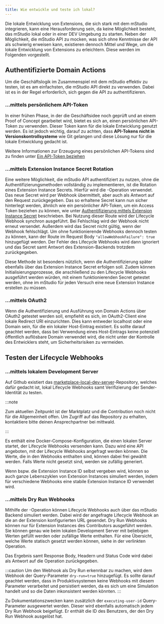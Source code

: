 ```yaml
---
title: Wie entwickle und teste ich lokal?
---
```



Die lokale Entwicklung von Extensions, die sich stark mit dem mStudio integrieren, kann eine Herausforderung sein,
da keine Möglichkeit besteht, das mStudio lokal oder in einer DEV Umgebung zu starten.
Neben der Möglichkeit, die mStudio API zu mocken, was sich ohne Kenntnisse der API als schwierig erweisen kann,
existieren dennoch Mittel und Wege, um die lokale Entwicklung von Extensions zu erleichtern.
Diese werden im Folgenden vorgestellt.

## Authentifizierte Domain Actions

Um die Geschäftslogik im Zusammenspiel mit dem mStudio effektiv zu testen, ist es am einfachsten,
die mStudio API direkt zu verwenden.
Dabei ist es in der Regel erforderlich, sich gegen die API zu authentifizieren.

### ...mittels persönlichem API-Token

In einer frühen Phase, in der die Geschäftsidee noch geprüft und an einem Proof of Concept gearbeitet wird,
bietet es sich an, einen persönlichen API-Token zu verwenden.
Dieser Token kann für die lokale Entwicklung genutzt werden.
Es ist jedoch wichtig, darauf zu achten, dass **API-Tokens nicht in Versionskontrollsysteme** wie Git gelangen
und diese Lösung nur für die lokale Entwicklung gedacht ist.

Weitere Informationen zur Erzeugung eines persönlichen API-Tokens sind zu finden unter [Ein API-Token beziehen](../../../api/intro#obtain-an-api-token)

### ...mittels Extension Instance Secret Rotation

Eine weitere Möglichkeit, die mStudio API authentifiziert zu nutzen, ohne die Authentifizierungsmethoden vollständig zu implementieren,
ist die Rotation eines Extension Instance Secrets.
Hierfür wird die <OperationLink operation="contributor-rotate-secret-for-extension-instance" />-Operation verwendet.
Das neue Secret wird per Webhook übermittelt, aber auch als Antwort auf den Request zurückgegeben.
Das so erhaltene Secret kann nun sicher hinterlegt werden, ähnlich wie ein persönlicher API-Token,
um ein Access Token beziehen zu können, wie unter [Authentifizierung mittels Extension Instance Secret](../../reference/api#authentifizierung-mittels-extension-instance-secret) beschrieben.
Bei Nutzung dieser Route wird der Lifecycle Webhook synchron ausgeführt.
Bei Fehlschlag wird der Webhook nicht erneut versendet.
Außerdem wird das Secret nicht gültig, wenn der Webhook fehlschlägt.
Um ohne funktionierende Webhooks dennoch testen zu können, kann der Route im Request Body `"allowWebhookFailure": true` hinzugefügt werden.
Der Fehler des Lifecycle Webhooks wird dann ignoriert und das Secret samt Antwort des Extension-Backends trotzdem zurückgegeben.

Diese Methode ist besonders nützlich, wenn die Authentifizierung später ebenfalls über das Extension Instance Secret erfolgen soll.
Zudem können Initialisierungsprozesse, die anschließend zu den Lifecycle Webhooks ausgeführt werden würden,
mit einem funktionierenden Secret getestet werden, ohne im mStudio für jeden Versuch eine neue Extension Instance erstellen zu müssen.

### ...mittels OAuth2

Wenn die Authentifizierung und Ausführung von Domain Actions über OAuth2 getestet werden soll,
empfiehlt es sich, im OAuth2-Client eine lokale Redirect URI einzurichten.
Dies kann entweder localhost oder eine Domain sein, für die ein lokaler Host-Eintrag existiert.
Es sollte darauf geachtet werden, dass bei Verwendung eines Host-Eintrags keine potenziell öffentlich auflösbare Domain verwendet wird,
die nicht unter der Kontrolle des Entwicklers steht, um Sicherheitsrisiken zu vermeiden.

## Testen der Lifecycle Webhooks

### ...mittels lokalem Development Server

Auf Github existiert das [marketplace-local-dev-server](https://github.com/mittwald/marketplace-local-dev-server)-Repository,
welches dafür gedacht ist, lokal Lifecycle Webhooks samt Verifizierung der Sender-Identität zu testen.

:::note

Zum aktuellen Zeitpunkt ist der Marktplatz und die Contribution noch nicht für die Allgemeinheit offen.
Um Zugriff auf das Repository zu erhalten, kontaktiere bitte deinen Ansprechpartner bei mittwald.

:::

Es enthält eine Docker-Compose-Konfiguration, die einen lokalen Server startet, der Lifecycle Webhooks versenden kann.
Dazu wird eine API angeboten, mit der Lifecycle Webhooks angefragt werden können.
Die Werte, die in den Webhooks enthalten sind, können dabei frei gewählt werden.
Falls Werte nicht gesetzt sind, werden sie zufällig generiert.

Wenn bspw. die Extension Instance ID selbst vergeben wird, können so auch ganze Lebenszyklen von Extension Instances simuliert werden,
indem für verschiedene Webhooks eine stabile Extension Instance ID verwendet wird.

### ...mittels Dry Run Webhooks

Mithilfe der <OperationLink operation="extension-dry-run-webhook" />-Operation können Lifecycle Webhooks auch über das mStudio Backend simuliert werden.
Dabei wird der angefragte Lifecycle Webhook an die an der Extension konfigurierten URL gesendet.
Dry Run Webhooks können nur für Extension Instances des Contributors ausgeführt werden.
Sie können genau wie beim lokalen Development Server mit beliebigen Werten gefüllt werden oder zufällige Werte enthalten.
Für eine Übersicht, welche Werte statisch gesetzt werden können, siehe in der verlinkten Operation.

Das Ergebnis samt Response Body, Headern und Status Code wird dabei als Antwort auf die Operation zurückgegeben.

:::caution
Um den Webhook als Dry Run erkennbar zu machen, wird dem Webhook der Query-Parameter `dry-run=true` hinzugefügt.
Es sollte darauf geachtet werden, dass in Produktivsystemen keine Webhooks mit diesem Parameter verarbeitet und persistiert werden,
da es sich um eine Simulation handelt und so die Daten inkonsistent werden könnten.
:::

Zu Dokumentationszwecken kann zusätzlich der `executing-user-id` Query-Parameter ausgewertet werden.
Dieser wird ebenfalls automatisch jedem Dry Run Webhook beigefügt.
Er enthält die ID des Benutzers, der den Dry Run Webhook ausgelöst hat.
